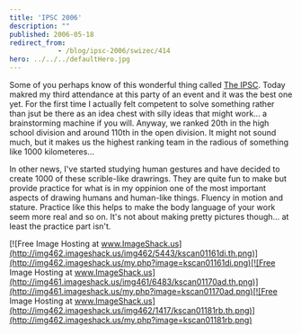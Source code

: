 ```yaml
---
title: 'IPSC 2006'
description: ""
published: 2006-05-18
redirect_from: 
            - /blog/ipsc-2006/swizec/414
hero: ../../../defaultHero.jpg
---
```

Some of you perhaps know of this wonderful thing called [The IPSC](http://ipsc2006.ksp.sk/index.php). Today makred my third attendance at this party of an event and it was the best one yet. For the first time I actually felt competent to solve something rather than jsut be there as an idea chest with silly ideas that might work... a brainstorming machine if you will. Anyway, we ranked 20th in the high school division and around 110th in the open division. It might not sound much, but it makes us the highest ranking team in the radious of something like 1000 kilometeres...  
  
In other news, I&#x27;ve started studying human gestures and have decided to create 1000 of these scrible-like drawrings. They are quite fun to make but provide practice for what is in my oppinion one of the most important aspects of drawing humans and human-like things. Fluency in motion and stature. Practice like this helps to make the body language of your work seem more real and so on. It&#x27;s not about making pretty pictures though... at least the practice part isn&#x27;t.  
  


[![Free Image Hosting at www.ImageShack.us](http://img462.imageshack.us/img462/5443/kscan01161di.th.png)](http://img462.imageshack.us/my.php?image=kscan01161di.png)[![Free Image Hosting at www.ImageShack.us](http://img461.imageshack.us/img461/6483/kscan01170ad.th.png)](http://img461.imageshack.us/my.php?image=kscan01170ad.png)[![Free Image Hosting at www.ImageShack.us](http://img462.imageshack.us/img462/1417/kscan01181rb.th.png)](http://img462.imageshack.us/my.php?image=kscan01181rb.png)